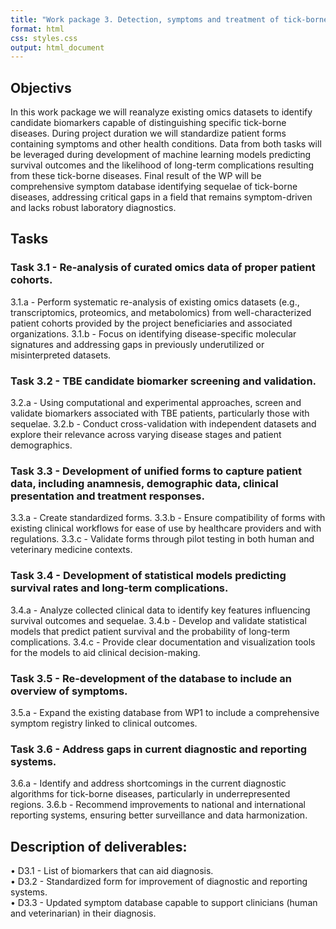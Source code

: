 ```yaml
---
title: "Work package 3. Detection, symptoms and treatment of tick-borne diseases"
format: html
css: styles.css
output: html_document
---
```


## Objectivs

In this work package we will reanalyze existing omics datasets to identify candidate biomarkers capable of distinguishing specific tick-borne diseases. During project duration we will standardize patient forms containing symptoms and other health conditions. Data from both tasks will be leveraged during development of machine learning models predicting survival outcomes and the likelihood of long-term complications resulting from these tick-borne diseases. Final result of the WP will be comprehensive symptom database identifying sequelae of tick-borne diseases, addressing critical gaps in a field that remains symptom-driven and lacks robust laboratory diagnostics.

## Tasks

### Task 3.1 - Re-analysis of curated omics data of proper patient cohorts.

 3.1.a - Perform systematic re-analysis of existing omics datasets (e.g., transcriptomics, proteomics, and metabolomics) from well-characterized patient cohorts provided by the project beneficiaries and associated organizations.
 3.1.b - Focus on identifying disease-specific molecular signatures and addressing gaps in previously underutilized or misinterpreted datasets.

### Task 3.2 - TBE candidate biomarker screening and validation.

 3.2.a - Using computational and experimental approaches, screen and validate biomarkers associated with TBE patients, particularly those with sequelae.
 3.2.b - Conduct cross-validation with independent datasets and explore their relevance across varying disease stages and patient demographics.

### Task 3.3 - Development of unified forms to capture patient data, including anamnesis, demographic data, clinical presentation and treatment responses.

 3.3.a - Create standardized forms.
 3.3.b - Ensure compatibility of forms with existing clinical workflows for ease of use by healthcare providers and with regulations.
 3.3.c - Validate forms through pilot testing in both human and veterinary medicine contexts.

### Task 3.4 - Development of statistical models predicting survival rates and long-term complications.

 3.4.a - Analyze collected clinical data to identify key features influencing survival outcomes and sequelae.
 3.4.b - Develop and validate statistical models that predict patient survival and the probability of long-term complications.
 3.4.c - Provide clear documentation and visualization tools for the models to aid clinical decision-making.

### Task 3.5 - Re-development of the database to include an overview of symptoms.

 3.5.a - Expand the existing database from WP1 to include a comprehensive symptom registry linked to clinical outcomes. 

### Task 3.6 - Address gaps in current diagnostic and reporting systems.

 3.6.a - Identify and address shortcomings in the current diagnostic algorithms for tick-borne diseases, particularly in underrepresented regions.
 3.6.b - Recommend improvements to national and international reporting systems, ensuring better surveillance and data harmonization.

## Description of deliverables:

•	D3.1 - List of biomarkers that can aid diagnosis.   
•	D3.2 - Standardized form for improvement of diagnostic and reporting systems.  
•	D3.3 - Updated symptom database capable to support clinicians (human and veterinarian) in their diagnosis.
